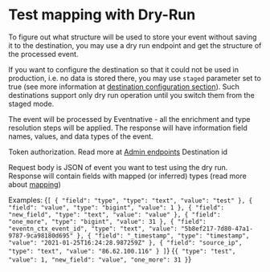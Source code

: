 
# Test mapping with Dry-Run



To figure out what structure will be used to store your event without saving it to the destination, you may use a dry run endpoint and get the structure of the processed event.

If you want to configure the destination so that it could not be used in production, i.e. no data is stored there,
you may use `staged` parameter set to true \(see more information at
[destination configuration section](/docs/destinations-configuration/)\). Such destinations support only
dry run operation until you switch them from the staged mode.

<APIMethod method="post" path="/api/v1/events/dry-run?destination_id=[id]" />


The event will be processed by Eventnative - all the enrichment and type resolution steps will be applied. The response will have information field names, values, and data types of the event.

<APIParam dataType="string" required={true} type="header" name="X-Auth-Token">
    Token authorization. Read more at <a href="/docs/other-features/admin-endpoints">Admin endpoints</a>
</APIParam>

<APIParam dataType="string" required={true} type="queryString" name="destination_id">
    Destination id
</APIParam>

Request body is JSON of event you want to test using the dry run. Response will contain fields with mapped (or inferred) types
(read more about [mapping](/docs/configuration/schema-and-mappings))

Examples:
<CodeInTabs>
    <CodeTab lang="json" title="Request example">
{`
[
  {
    "field": "type",
    "type": "text",
    "value": "test"
  },
  {
    "field": "value",
    "type": "bigint",
    "value": 1
  },
  {
    "field": "new_field",
    "type": "text",
    "value": "value"
  },
  {
    "field": "one_more",
    "type": "bigint",
    "value": 31
  },
  {
    "field": "eventn_ctx_event_id",
    "type": "text",
    "value": "5b8ef217-7d80-47a1-9787-9ca98180d695"
  },
  {
    "field": "_timestamp",
    "type": "timestamp",
    "value": "2021-01-25T16:24:28.987259Z"
  },
  {
    "field": "source_ip",
    "type": "text",
    "value": "86.62.100.116"
  }
]
`}
    </CodeTab>
    <CodeTab lang="json" title="Request example">
{`
{
    "type": "test",
    "value": 1,
    "new_field": "value",
    "one_more": 31
}
`}
    </CodeTab>

</CodeInTabs>

